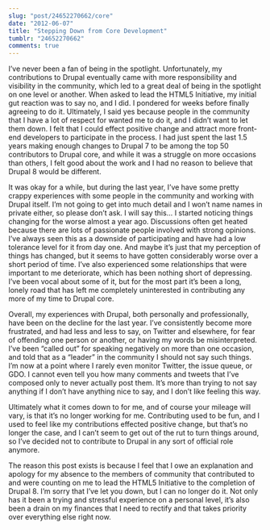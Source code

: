 ```yaml
---
slug: "post/24652270662/core"
date: "2012-06-07"
title: "Stepping Down from Core Development"
tumblr: "24652270662"
comments: true
---
```


I’ve never been a fan of being in the spotlight. Unfortunately, my contributions to Drupal eventually came with more responsibility and visibility in the community, which led to a great deal of being in the spotlight on one level or another. When asked to lead the HTML5 Initiative, my initial gut reaction was to say no, and I did. I pondered for weeks before finally agreeing to do it. Ultimately, I said yes because people in the community that I have a lot of respect for wanted me to do it, and I didn’t want to let them down. I felt that I could effect positive change and attract more front-end developers to participate in the process. I had just spent the last 1.5 years making enough changes to Drupal 7 to be among the top 50 contributors to Drupal core, and while it was a struggle on more occasions than others, I felt good about the work and I had no reason to believe that Drupal 8 would be different.

It was okay for a while, but during the last year, I’ve have some pretty crappy experiences with some people in the community and working with Drupal itself. I’m not going to get into much detail and I won’t name names in private either, so please don’t ask. I will say this… I started noticing things changing for the worse almost a year ago. Discussions often get heated because there are lots of passionate people involved with strong opinions. I’ve always seen this as a downside of participating and have had a low tolerance level for it from day one. And maybe it’s just that my perception of things has changed, but it seems to have gotten considerably worse over a short period of time. I’ve also experienced some relationships that were important to me deteriorate, which has been nothing short of depressing. I’ve been vocal about some of it, but for the most part it’s been a long, lonely road that has left me completely uninterested in contributing any more of my time to Drupal core.

Overall, my experiences with Drupal, both personally and professionally, have been on the decline for the last year. I’ve consistently become more frustrated, and had less and less to say, on Twitter and elsewhere, for fear of offending one person or another, or having my words be misinterpreted. I’ve been “called out” for speaking negatively on more than one occasion, and told that as a “leader” in the community I should not say such things. I’m now at a point where I rarely even monitor Twitter, the issue queue, or GDO. I cannot even tell you how many comments and tweets that I’ve composed only to never actually post them. It’s more than trying to not say anything if I don’t have anything nice to say, and I don’t like feeling this way.

Ultimately what it comes down to for me, and of course your mileage will vary, is that it’s no longer working for me. Contributing used to be fun, and I used to feel like my contributions effected positive change, but that’s no longer the case, and I can’t seem to get out of the rut to turn things around, so I’ve decided not to contribute to Drupal in any sort of official role anymore.

The reason this post exists is because I feel that I owe an explanation and apology for my absence to the members of community that contributed to and were counting on me to lead the HTML5 Initiative to the completion of Drupal 8. I’m sorry that I’ve let you down, but I can no longer do it. Not only has it been a trying and stressful experience on a personal level, it’s also been a drain on my finances that I need to rectify and that takes priority over everything else right now.
